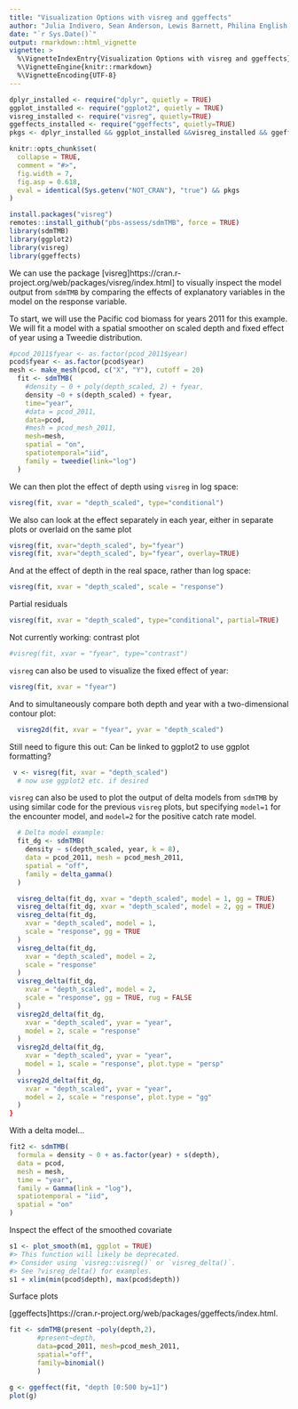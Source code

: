 ```yaml
---
title: "Visualization Options with visreg and ggeffects"
author: "Julia Indivero, Sean Anderson, Lewis Barnett, Philina English, Eric Ward"
date: "`r Sys.Date()`"
output: rmarkdown::html_vignette
vignette: >
  %\VignetteIndexEntry{Visualization Options with visreg and ggeffects}
  %\VignetteEngine{knitr::rmarkdown}
  %\VignetteEncoding{UTF-8}
---
```


```r
dplyr_installed <- require("dplyr", quietly = TRUE)
ggplot_installed <- require("ggplot2", quietly = TRUE)
visreg_installed <- require("visreg", quietly=TRUE)
ggeffects_installed <- require("ggeffects", quietly=TRUE)
pkgs <- dplyr_installed && ggplot_installed &&visreg_installed && ggeffects_installed

knitr::opts_chunk$set(
  collapse = TRUE,
  comment = "#>",
  fig.width = 7,
  fig.asp = 0.618,
  eval = identical(Sys.getenv("NOT_CRAN"), "true") && pkgs
)
```

```r
install.packages("visreg")
remotes::install_github("pbs-assess/sdmTMB", force = TRUE)
library(sdmTMB)
library(ggplot2)
library(visreg)
library(ggeffects)
```

We can use the package [visreg]https://cran.r-project.org/web/packages/visreg/index.html] to visually inspect the model output from `sdmTMB` by comparing the effects of explanatory variables in the model on the response variable.

To start, we will use the Pacific cod biomass for years 2011 for this example. We will fit a model with a spatial smoother on scaled depth and fixed effect of year using a Tweedie distribution.

```r
#pcod_2011$fyear <- as.factor(pcod_2011$year)
pcod$fyear <- as.factor(pcod$year)
mesh <- make_mesh(pcod, c("X", "Y"), cutoff = 20)
  fit <- sdmTMB(
    #density ~ 0 + poly(depth_scaled, 2) + fyear,
    density ~0 + s(depth_scaled) + fyear,
    time="year",
    #data = pcod_2011, 
    data=pcod,
    #mesh = pcod_mesh_2011,
    mesh=mesh,
    spatial = "on",
    spatiotemporal="iid",
    family = tweedie(link="log")
  )
```

We can then plot the effect of depth using `visreg` in log space:
```r
visreg(fit, xvar = "depth_scaled", type="conditional")
```

We also can look at the effect separately in each year, either in separate plots or overlaid on the same plot
```r
visreg(fit, xvar="depth_scaled", by="fyear")
visreg(fit, xvar="depth_scaled", by="fyear", overlay=TRUE)
```

And at the effect of depth in the real space, rather than log space:
```r
visreg(fit, xvar = "depth_scaled", scale = "response")
```

Partial residuals
```r
visreg(fit, xvar = "depth_scaled", type="conditional", partial=TRUE)
```

Not currently working: contrast plot
```r
#visreg(fit, xvar = "fyear", type="contrast")
```

`visreg` can also be used to visualize the fixed effect of year:
```r
visreg(fit, xvar = "fyear")
```

And to simultaneously compare both depth and year with a two-dimensional contour plot:
```r
  visreg2d(fit, xvar = "fyear", yvar = "depth_scaled")
```

Still need to figure this out: Can be linked to ggplot2 to use ggplot formatting?
```r
 v <- visreg(fit, xvar = "depth_scaled")
  # now use ggplot2 etc. if desired
```

`visreg` can also be used to plot the output of delta models from `sdmTMB` by using similar code for the previous `visreg` plots, but specifying `model=1` for the encounter model, and `model=2` for the positive catch rate model.
```r
  # Delta model example:
  fit_dg <- sdmTMB(
    density ~ s(depth_scaled, year, k = 8),
    data = pcod_2011, mesh = pcod_mesh_2011,
    spatial = "off",
    family = delta_gamma()
  )

  visreg_delta(fit_dg, xvar = "depth_scaled", model = 1, gg = TRUE)
  visreg_delta(fit_dg, xvar = "depth_scaled", model = 2, gg = TRUE)
  visreg_delta(fit_dg,
    xvar = "depth_scaled", model = 1,
    scale = "response", gg = TRUE
  )
  visreg_delta(fit_dg,
    xvar = "depth_scaled", model = 2,
    scale = "response"
  )
  visreg_delta(fit_dg,
    xvar = "depth_scaled", model = 2,
    scale = "response", gg = TRUE, rug = FALSE
  )
  visreg2d_delta(fit_dg,
    xvar = "depth_scaled", yvar = "year",
    model = 2, scale = "response"
  )
  visreg2d_delta(fit_dg,
    xvar = "depth_scaled", yvar = "year",
    model = 1, scale = "response", plot.type = "persp"
  )
  visreg2d_delta(fit_dg,
    xvar = "depth_scaled", yvar = "year",
    model = 2, scale = "response", plot.type = "gg"
  )
}
```


With a delta model...
```r
fit2 <- sdmTMB(
  formula = density ~ 0 + as.factor(year) + s(depth),
  data = pcod,
  mesh = mesh,
  time = "year",
  family = Gamma(link = "log"),
  spatiotemporal = "iid",
  spatial = "on"
)
```

Inspect the effect of the smoothed covariate
```r
s1 <- plot_smooth(m1, ggplot = TRUE)
#> This function will likely be deprecated.
#> Consider using `visreg::visreg()` or `visreg_delta()`.
#> See ?visreg_delta() for examples.
s1 + xlim(min(pcod$depth), max(pcod$depth))
```

Surface plots



[ggeffects]https://cran.r-project.org/web/packages/ggeffects/index.html.
```r
fit <- sdmTMB(present ~poly(depth,2),
       #present~depth,
       data=pcod_2011, mesh=pcod_mesh_2011,
       spatial="off",
       family=binomial()
       )

g <- ggeffect(fit, "depth [0:500 by=1]")
plot(g)
```

